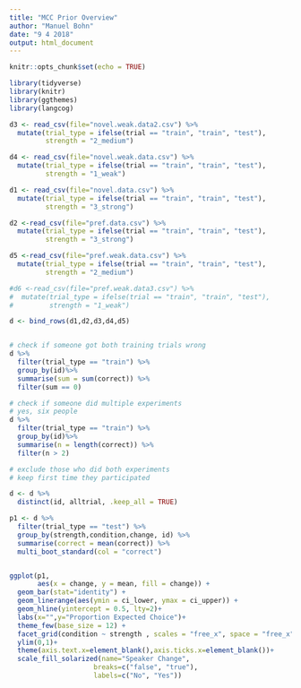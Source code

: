 ```yaml
---
title: "MCC Prior Overview"
author: "Manuel Bohn"
date: "9 4 2018"
output: html_document
---
```


```r
knitr::opts_chunk$set(echo = TRUE)

library(tidyverse)
library(knitr)
library(ggthemes)
library(langcog)
```


```r
d3 <- read_csv(file="novel.weak.data2.csv") %>%
  mutate(trial_type = ifelse(trial == "train", "train", "test"),
         strength = "2_medium")

d4 <- read_csv(file="novel.weak.data.csv") %>%
  mutate(trial_type = ifelse(trial == "train", "train", "test"),
         strength = "1_weak")

d1 <- read_csv(file="novel.data.csv") %>%
  mutate(trial_type = ifelse(trial == "train", "train", "test"),
         strength = "3_strong")

d2 <-read_csv(file="pref.data.csv") %>%
  mutate(trial_type = ifelse(trial == "train", "train", "test"),
         strength = "3_strong")

d5 <-read_csv(file="pref.weak.data.csv") %>%
  mutate(trial_type = ifelse(trial == "train", "train", "test"),
         strength = "2_medium")

#d6 <-read_csv(file="pref.weak.data3.csv") %>%
#  mutate(trial_type = ifelse(trial == "train", "train", "test"),
#         strength = "1_weak")

d <- bind_rows(d1,d2,d3,d4,d5)


# check if someone got both training trials wrong
d %>%
  filter(trial_type == "train") %>%
  group_by(id)%>%
  summarise(sum = sum(correct)) %>%
  filter(sum == 0)

# check if someone did multiple experiments
# yes, six people
d %>%
  filter(trial_type == "train") %>%
  group_by(id)%>%
  summarise(n = length(correct)) %>%
  filter(n > 2)

# exclude those who did both experiments
# keep first time they participated

d <- d %>% 
  distinct(id, alltrial, .keep_all = TRUE)
```


```r

p1 <- d %>%
  filter(trial_type == "test") %>%
  group_by(strength,condition,change, id) %>%
  summarise(correct = mean(correct)) %>%
  multi_boot_standard(col = "correct")


ggplot(p1, 
       aes(x = change, y = mean, fill = change)) +
  geom_bar(stat="identity") + 
  geom_linerange(aes(ymin = ci_lower, ymax = ci_upper)) + 
  geom_hline(yintercept = 0.5, lty=2)+
  labs(x="",y="Proportion Expected Choice")+
  theme_few(base_size = 12) + 
  facet_grid(condition ~ strength , scales = "free_x", space = "free_x" ) +
  ylim(0,1)+
  theme(axis.text.x=element_blank(),axis.ticks.x=element_blank())+
  scale_fill_solarized(name="Speaker Change",
                     breaks=c("false", "true"),
                     labels=c("No", "Yes"))

```
